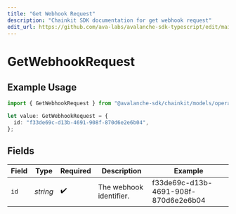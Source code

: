```yaml
---
title: "Get Webhook Request"
description: "Chainkit SDK documentation for get webhook request"
edit_url: https://github.com/ava-labs/avalanche-sdk-typescript/edit/main/chainkit/docs/models/operations/getwebhookrequest.md
---
```


# GetWebhookRequest

## Example Usage

```typescript
import { GetWebhookRequest } from "@avalanche-sdk/chainkit/models/operations";

let value: GetWebhookRequest = {
  id: "f33de69c-d13b-4691-908f-870d6e2e6b04",
};
```

## Fields

| Field                                | Type                                 | Required                             | Description                          | Example                              |
| ------------------------------------ | ------------------------------------ | ------------------------------------ | ------------------------------------ | ------------------------------------ |
| `id`                                 | *string*                             | :heavy_check_mark:                   | The webhook identifier.              | f33de69c-d13b-4691-908f-870d6e2e6b04 |